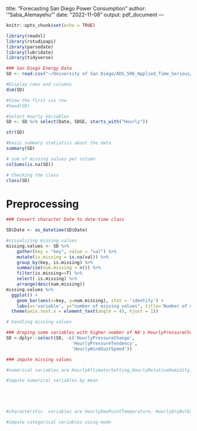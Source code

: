title: "Forecasting San Diego Power Consumption"
author: '"Saba_Alemayehu"'
date: "2022-11-08"
output: pdf_document
---

```r
knitr::opts_chunk$set(echo = TRUE)
```

```r
library(readxl)
library(rstudioapi)
library(parsedate)
library(lubridate)
library(tidyverse)
```
```r
### San Diego Energy Data
SD <- read.csv("~/University of San Diego/ADS_506_Applied_Time_Serious/Module two/Project/SD.csv")
```

```r
#Display rows and columns
dim(SD)
```

```r
#View the first six row
#head(SD)
```

```r
#Select Hourly Variables
SD <- SD %>% select(Date, SDGE, starts_with("Hourly"))
```

```r
str(SD)
```
```r
#basic summary statistics about the data
summary(SD)
```
```r
# sum of missing values per column
colSums(is.na(SD))
```
```r
# Checking the class
class(SD)
```
# Preprocessing
```r
### Convert character Date to date-time class

SD$Date <- as_datetime(SD$Date)
```
```r
#visualizing missing values
missing.values <- SD %>%
    gather(key = "key", value = "val") %>%
    mutate(is.missing = is.na(val)) %>%
    group_by(key, is.missing) %>%
    summarise(num.missing = n()) %>%
    filter(is.missing==T) %>%
    select(-is.missing) %>%
    arrange(desc(num.missing)) 
missing.values %>%
  ggplot() +
    geom_bar(aes(x=key, y=num.missing), stat = 'identity') +
    labs(x='variable', y="number of missing values", title='Number of missing values') +
  theme(axis.text.x = element_text(angle = 45, hjust = 1))
```
```r
# handling missing values

### droping some variables with higher number of NA's HourlyPressureChange(28670), HourlyPressureTendency(28670), HourlyWindGustSpeed(37640)
SD <-dplyr::select(SD, -c('HourlyPressureChange',
                         'HourlyPressureTendency',
                         'HourlyWindGustSpeed'))

### impute missing values

#numerical variables are HourlyAltimeterSetting,HourlyRelativeHumidity, HourlySeaLevelPressure, HourlyStationPressure, HourlyWetBulbTemperature, HourlyWindSpeed

#impute numerical variables by mean





#characterstic  variables are HourlyDewPointTemperature, HourlyDryBulbTemperature, HourlyPrecipitation, HourlyPresentWeatherType, HourlySkyConditions, HourlyVisibility, HourlyWindDirection

#impute categorical variables using mode
```

